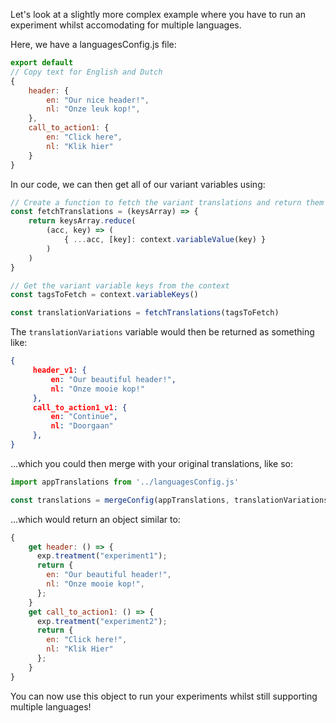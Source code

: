 

Let's look at a slightly more complex example where you have to run an experiment
whilst accomodating for multiple languages.

Here, we have a languagesConfig.js file:

```js title=.../src/languagesConfig.js
export default
// Copy text for English and Dutch
{
    header: {
        en: "Our nice header!",
        nl: "Onze leuk kop!",
    },
    call_to_action1: {
        en: "Click here",
        nl: "Klik hier"
    }
}
```

In our code, we can then get all of our variant variables using:

```js
// Create a function to fetch the variant translations and return them as an object.
const fetchTranslations = (keysArray) => {
    return keysArray.reduce(
        (acc, key) => (
            { ...acc, [key]: context.variableValue(key) }
        )
    )
}

// Get the variant variable keys from the context
const tagsToFetch = context.variableKeys()

const translationVariations = fetchTranslations(tagsToFetch)
```
The `translationVariations` variable would then be returned as something like:

```json
{
     header_v1: {
         en: "Our beautiful header!",
         nl: "Onze mooie kop!"
     },
     call_to_action1_v1: {
         en: "Continue",
         nl: "Doorgaan"
     },
}
```
...which you could then merge with your original translations, like so:
```js
import appTranslations from '../languagesConfig.js'

const translations = mergeConfig(appTranslations, translationVariations)
```
...which would return an object similar to:
```js
{
    get header: () => {
      exp.treatment("experiment1");
      return {
        en: "Our beautiful header!",
        nl: "Onze mooie kop!",
      };
    }
    get call_to_action1: () => {
      exp.treatment("experiment2");
      return {
        en: "Click here!",
        nl: "Klik Hier"
      };
    }
}
```
You can now use this object to run your experiments whilst still supporting multiple
languages!

